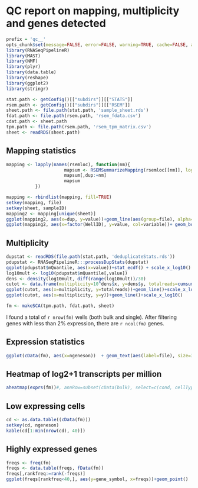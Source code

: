 # QC report on mapping, multiplicity and genes detected
```r
prefix = 'qc__'
opts_chunk$set(message=FALSE, error=FALSE, warning=TRUE, cache=FALSE, auto.dep=TRUE, echo=FALSE, results='hide', fig.path=paste0('figure/', prefix), cache.path=paste0('cache/', prefix))
library(RNASeqPipelineR)
library(MAST)
library(NMF)
library(plyr)
library(data.table)
library(reshape)
library(ggplot2)
library(stringr)

stat.path <- getConfig()[["subdirs"]][["STATS"]]
rsem.path <- getConfig()[["subdirs"]][["RSEM"]]
sheet.path <- file.path(stat.path, 'sample_sheet.rds')
fdat.path <- file.path(rsem.path, 'rsem_fdata.csv')
cdat.path <- sheet.path
tpm.path <- file.path(rsem.path, 'rsem_tpm_matrix.csv')
sheet <- readRDS(sheet.path)

```


## Mapping statistics
```r
mapping <- lapply(names(rsemloc), function(nm){
                      mapsum <- RSEMSummarizeMapping(rsemloc[[nm]], log=TRUE, plot=FALSE)
                      mapsum[,dup:=nm]
                      mapsum
           })

mapping <- rbindlist(mapping, fill=TRUE)
setkey(mapping, file)
setkey(sheet, sampleID)
mapping2 <- mapping[unique(sheet)]
ggplot(mapping2, aes(x=dup, y=value))+geom_line(aes(group=file), alpha=.2)+ geom_boxplot()+facet_grid(samplePrefix~variable, scale='free_y') + ylab('log10(reads)')+theme_bw()
ggplot(mapping2, aes(x=factor(WellID), y=value, col=variable))+ geom_boxplot()+facet_wrap(~samplePrefix, scale='free_y') + ylab('log10(reads)')+theme_bw()

```

## Multiplicity
```r
dupstat <- readRDS(file.path(stat.path, 'deduplicateStats.rds'))
pdupstat <- RNASeqPipelineR:::processDupStats(dupstat)
ggplot(pdupstat$mQuantile, aes(x=value))+stat_ecdf() + scale_x_log10()
log10mult <- log10(pdupstat$mQuantile[,value])
dens <- density(log10mult, diff(range(log10mult))/30)
cutot <- data.frame(multiplicity=10^dens$x, y=dens$y, totalreads=cumsum(dens$y*10^(dens$x)))
ggplot(cutot, aes(x=multiplicity, y=totalreads))+geom_line()+scale_x_log10()+scale_y_log10()
ggplot(cutot, aes(x=multiplicity, y=y))+geom_line()+scale_x_log10()
```



```r
fm <- makeSCA(tpm.path, fdat.path, sheet)
```
I found a total of `r nrow(fm)` wells (both bulk and single).  After filtering genes with less than 2% expression, there are `r ncol(fm)` genes.

## Expression statistics
```r
ggplot(cData(fm), aes(x=ngeneson))  + geom_text(aes(label=file), size=3)+theme_bw() + facet_wrap(~group)
```

## Heatmap of log2+1 transcripts per million
```r
aheatmap(exprs(fm))#, annRow=subset(cData(bulk), select=c(cond, cellType)))
```

## Low expressing cells
```r
cd <- as.data.table((cData(fm)))
setkey(cd, ngeneson)
kable(cd[1:min(nrow(cd), 40)])
```

## Highly expressed genes
```r
freqs <- freq(fm)
freqs <- data.table(freqs, fData(fm))
freqs[,rankfreq:=rank(-freqs)]
ggplot(freqs[rankfreq<40,], aes(y=gene_symbol, x=freqs))+geom_point()
```
